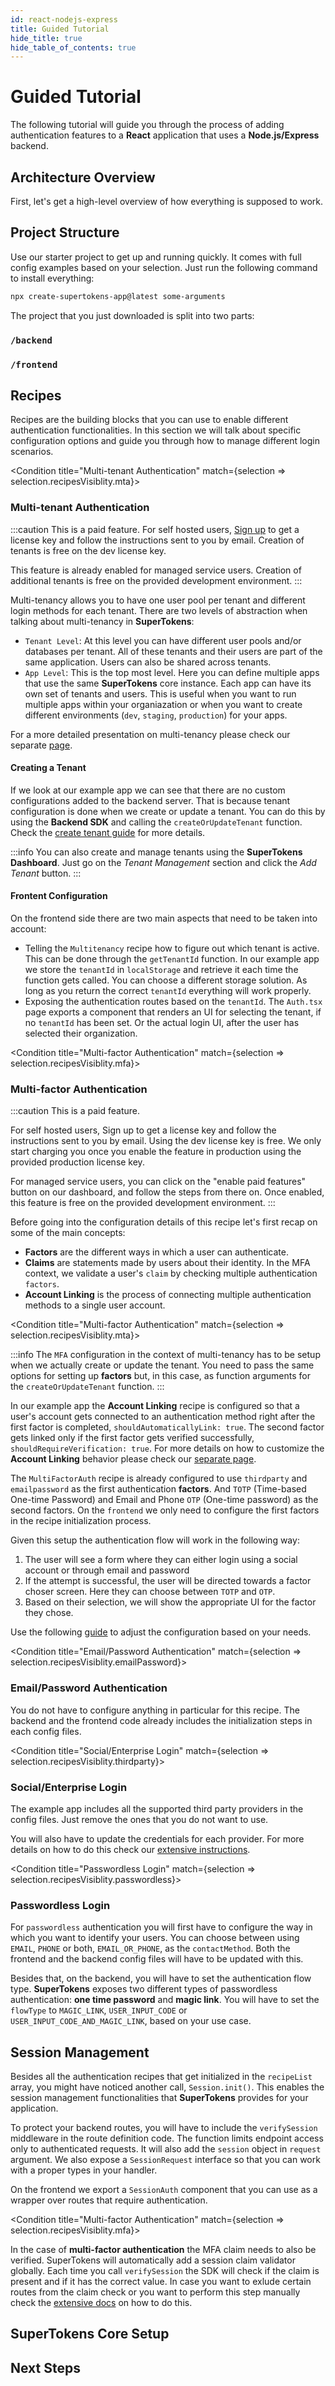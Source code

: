 ```yaml
---
id: react-nodejs-express 
title: Guided Tutorial
hide_title: true
hide_table_of_contents: true
---
```





# Guided Tutorial 
    
The following tutorial will guide you through the process of adding 
authentication features to a **React** application that uses a **Node.js/Express** backend.

## Architecture Overview

First, let's get a high-level overview of how everything is supposed to work. 

<ArchitectureWithSdk />

## Project Structure

Use our starter project to get up and running quickly. It comes with full config examples 
based on your selection. Just run the following command to install everything:

```bash
npx create-supertokens-app@latest some-arguments 
```
The project that you just downloaded is split into two parts:

### `/backend`

<BackendProjectStructure />

### `/frontend`

<FrontendProjectStructure />

## Recipes

Recipes are the building blocks that you can use to enable different authentication functionalities. 
In this section we will talk about specific configuration options and guide you through how to manage
different login scenarios.

<Condition title="Multi-tenant Authentication" match={selection => selection.recipesVisiblity.mta}>

### Multi-tenant Authentication

:::caution
This is a paid feature. For self hosted users, [Sign up](/signup) to get a license key and follow the instructions sent to you by email.
Creation of tenants is free on the dev license key.

This feature is already enabled for managed service users. Creation of additional tenants is free on the provided development environment.
:::

Multi-tenancy allows you to have one user pool per tenant and different login methods for each tenant.
There are two levels of abstraction when talking about multi-tenancy in **SuperTokens**:

- `Tenant Level`: At this level you can have different user pools and/or databases per tenant. All of these tenants and their users are part of the same application. Users can also be shared across tenants.
- `App Level`: This is the top most level. Here you can define multiple apps that use the same **SuperTokens** core instance. Each app can have its own set of tenants and users.
This is useful when you want to run multiple apps within your organiazation or when you want to create different environments (`dev`, `staging`, `production`) for your apps.

For a more detailed presentation on multi-tenancy please check our separate [page](/page).

#### Creating a Tenant

If we look at our example app we can see that there are no custom configurations added to the backend server. 
That is because tenant configuration is done when we create or update a tenant.
You can do this by using the **Backend SDK** and calling the `createOrUpdateTenant` function.
Check the [create tenant guide](/guide) for more details.

:::info
You can also create and manage tenants using the **SuperTokens Dashboard**. 
Just go on the *Tenant Management* section and click the *Add Tenant* button.
:::


#### Frontent Configuration

On the frontend side there are two main aspects that need to be taken into account:

- Telling the `Multitenancy` recipe how to figure out which tenant is active. This can be done through the `getTenantId` function. 
In our example app we store the `tenantId` in `localStorage` and retrieve it each time the function gets called.
You can choose a different storage solution. As long as you return the correct `tenantId` everything will work properly. 
- Exposing the authentication routes based on the `tenantId`. 
The `Auth.tsx` page exports a component that renders an UI for selecting the tenant, if no `tenantId` has been set.
Or the actual login UI, after the user has selected their organization.

</Condition>

<Condition title="Multi-factor Authentication" match={selection => selection.recipesVisiblity.mfa}>

### Multi-factor Authentication

:::caution
This is a paid feature.

For self hosted users, Sign up to get a license key and follow the instructions sent to you by email. 
Using the dev license key is free. We only start charging you once you enable the feature in production using the provided production license key.

For managed service users, you can click on the "enable paid features" button on our dashboard, and follow the steps from there on. Once enabled, this feature is free on the provided development environment.
:::

Before going into the configuration details of this recipe let's first recap on some of the main concepts:
- **Factors** are the different ways in which a user can authenticate. 
- **Claims** are statements made by users about their identity. In the MFA context, we validate a user's `claim` by checking multiple authentication `factors`.
- **Account Linking** is the process of connecting multiple authentication methods to a single user account. 

<Condition title="Multi-factor Authentication" match={selection => selection.recipesVisiblity.mta}>

:::info
The `MFA` configuration in the context of multi-tenancy has to be setup when we actually create or update the tenant. 
You need to pass the same options for setting up **factors** but, in this case, as function arguments for the `createOrUpdateTenant` function.
:::

</Condition>


In our example app the **Account Linking** recipe is configured so that a user's account gets connected to an authentication method right after the first factor is completed, `shouldAutomaticallyLink: true`.
The second factor gets linked only if the first factor gets verified successfully, `shouldRequireVerification: true`.
For more details on how to customize the **Account Linking** behavior please check our [separate page](/page).

The `MultiFactorAuth` recipe is already configured to use `thirdparty` and `emailpassword` as the first authentication **factors**.
And `TOTP` (Time-based One-time Password) and Email and Phone `OTP` (One-time password) as the second factors.
On the `frontend` we only need to configure the first factors in the recipe initialization process.

Given this setup the authentication flow will work in the following way:
1. The user will see a form where they can either login using a social account or through email and password
2. If the attempt is successful, the user will be directed towards a factor choser screen. Here they can choose between `TOTP` and `OTP`.
3. Based on their selection, we will show the appropriate UI for the factor they chose.

Use the following [guide](/guide) to adjust the configuration based on your needs.

</Condition>

<Condition title="Email/Password Authentication" match={selection => selection.recipesVisiblity.emailPassword}>
  

### Email/Password Authentication

You do not have to configure anything in particular for this recipe.
The backend and the frontend code already includes the initialization steps in each config files. 

</Condition>

<Condition title="Social/Enterprise Login" match={selection => selection.recipesVisiblity.thirdparty}>

### Social/Enterprise Login 

The example app includes all the supported third party providers in the config files.
Just remove the ones that you do not want to use.

You will also have to update the credentials for each provider. For more details on how to do this check our [extensive instructions](/guide).

</Condition>

<Condition title="Passwordless Login" match={selection => selection.recipesVisiblity.passwordless}>

### Passwordless Login

For `passwordless` authentication you will first have to configure the way in which you want to identify your users.
You can choose between using `EMAIL`, `PHONE` or both, `EMAIL_OR_PHONE`, as the `contactMethod`.
Both the frontend and the backend config files will have to be updated with this.

Besides that, on the backend, you will have to set the authentication flow type.
**SuperTokens** exposes two different types of passwordless authentication: **one time password** and **magic link**.
You will have to set the `flowType` to `MAGIC_LINK`, `USER_INPUT_CODE` or `USER_INPUT_CODE_AND_MAGIC_LINK`, based on your use case.

</Condition>

<CustomUIHighlight />

## Session Management 

Besides all the authentication recipes that get initialized in the `recipeList` array, you might have noticed another call, `Session.init()`.
This enables the session management functionalities that **SuperTokens** provides for your application.

To protect your backend routes, you will have to include the `verifySession` middleware in the route definition code. 
The function limits endpoint access only to authenticated requests. It will also add the `session` object in `request` argument. We also expose a `SessionRequest` interface so that you can work with a proper types in your handler.

On the frontend we export a `SessionAuth` component that you can use as a wrapper over routes that require authentication.

<Condition title="Multi-factor Authentication" match={selection => selection.recipesVisiblity.mfa}>

In the case of **multi-factor authentication** the MFA claim needs to also be verified.
SuperTokens will automatically add a session claim validator globally. Each time you call `verifySession` the SDK will check if the claim is present and if it has the correct value.
In case you want to exlude certain routes from the claim check or you want to perform this step manually
check the [extensive docs](/docs) on how to do this.

</Condition>


## SuperTokens Core Setup

<SuperTokensCoreSetup />

## Next Steps

<GuideNextSteps />



